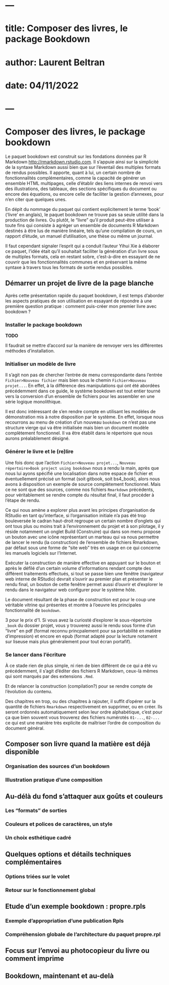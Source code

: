 # ---
# title: Composer des livres, le package Bookdown
# author: Laurent Beltran
# date: 04/11/2022
# ---

# Composer des livres, le package bookdown

Le paquet bookdown est construit sur les fondations données par R
Markdown <http://rmarkdown.rstudio.com>. Il s'appuie ainsi sur la
simplicité de la syntaxe Markdown aussi bien que sur l'éventail des
multiples formats de rendus possibles. Il apporte, quant à lui, un
certain nombre de fonctionnalités complémentaires, comme la capacité
de générer un ensemble HTML multipages, celle d'établir des liens
internes de renvoi vers des illustrations, des tableaux, des sections
spécifiques du document ou encore des équations, ou encore celle de
faciliter la gestion d'annexes, pour n'en citer que quelques unes.

En dépit du nommage du paquet qui contient explicitement le terme
'book' ('livre' en anglais), le paquet bookdown ne trouve pas sa seule
utilité dans la production de livres. Ou plutôt, le "livre" qu'il
produit peut-être utiliser à toute fins qui consiste à agréger un
ensemble de documents R Markdown destinés à être lus de manière
linéaire, tels qu'une compilation de cours, un rapport d'étude, un
manuel d'utilisation, une thèse ou même un journal.

Il faut cependant signaler l'esprit qui a conduit l'auteur Yihui Xie à
élaborer ce paquet, l'idée était qu'il souhaitait faciliter la
génération d'un livre sous de multiples formats, cela en restant
sobre, c'est-à-dire en essayant de ne couvrir que les fonctionnalités
communes et en préservant la même syntaxe à travers tous les formats
de sortie rendus possibles.

## Démarrer un projet de livre de la page blanche

Après cette présentation rapide du paquet bookdown, il est temps
d'aborder les aspects pratiques de son utilisation en essayant de
répondre à une première question pratique : comment puis-créer mon
premier livre avec bookdown ?

### Installer le package bookdown

:::: {.warning data-latex=""}
::: {.center data-latex=""}
**TODO**
:::

Il faudrait se mettre d'accord sur la manière de renvoyer vers 
les différentes méthodes d'installation.
::::



### Initialiser un modèle de livre

Il s'agit non pas de chercher l'entrée de menu correspondante dans
l'entrée `Fichier>Nouveau fichier` mais bien sous le chemin
`Fichier>Nouveau projet...`. En effet, à la différence des
manipulations qui ont été abordées précédemment dans ce guide, le
système bookdown est tout entier tourné vers la conversion d'un
ensemble de fichiers pour les assembler en une série logique
monolithique.

Il est donc intéressant de s'en rendre compte en utilisant les modèles
de démonstration mis à notre disposition par le système. En effet,
lorsque nous recourrons au menu de création d'un nouveau `bookdown`
ce n'est pas une structure vierge qui va être initialisée mais bien un
document modèle complètement fonctionnel. Il va être établit dans le
répertoire que nous aurons préalablement désigné.

### Générer le livre et le (re)lire

Une fois donc que l'action `Fichier>Nouveau projet...`, `Nouveau
répertoire>Book project using bookdown` nous a rendu la main, après
que nous lui ayons spécifié une localisation dans notre espace de
fichier et éventuellement précisé un format (soit gitbook, soit
bs4_book), alors nous avons à disposition un exemple de source
complètement fonctionnel. Mais ce ne sont que des sources, comme nos
fichiers `Rmarkdown` précédents, pour véritablement se rendre compte
du résultat final, il faut procéder à l'étape de rendu.

Ce qui nous amène a explorer plus avant les principes d'organisation
de RStudio en tant qu'interface, si l'organisation initiale n'a pas
été trop bouleversée le cadran haut-droit regroupe un certain nombre
d'onglets qui ont tous plus ou moins trait à l'environnement du projet
et à son pilotage, il y réside notamment un onglet Build (Construire)
qui dans son menu propose un bouton avec une icône représentant un
marteau qui va nous permettre de lancer le rendu (la construction) de
l'ensemble de fichiers Rmarkdown, par défaut sous une forme de "site
web" très en usage en ce qui concerne les manuels logiciels sur
l'Internet.

Exécuter la construction de manière effective en appuyant sur le
bouton et après le défilé d'un certain volume d'informations rendant
compte des différent traitements effectués, si tout se passe bien une
fenêtre (navigateur web interne de RStudio) devrait s'ouvrir au
premier plan et présenter le rendu final, un bouton de cette fenêtre
permet aussi d'ouvrir et d'explorer le rendu dans le navigateur web
configurer pour le système hôte.

Le document résultant de la phase de construction est pour le coup une
véritable vitrine qui présentes et montre à l'oeuvre les principales
fonctionnalité de `bookdown`.

3 pour le prix d'1. Si vous avez la curiosté d'explorer le
sous-répertoire `_book` du dossier projet, vous y trouverez aussi le
rendu sous forme d'un "livre" en pdf (format reconnu princpalement pour
sa portabilité en matière d'impression) et encore en epub (format
adapté pour la lecture notament sur liseuse mais plus généralement
pour tout écran portafif). 

### Se lancer dans l'écriture

À ce stade rien de plus simple, ni rien de bien différent de ce qui
a été vu précédemment, il s'agit d'éditer des fichiers R Markdown,
ceux-là mêmes qui sont marqués par des extensions `.Rmd`.

Et de relancer la construction (compilation?) pour se rendre compte de
l'évolution du contenu.

Des chapitres en trop, ou des chapitres à rajouter, il suffit d'opérer
sur la quantité de fichiers `Rmarkdown` respectivement en supprimer,
ou en créer. Ils seront ordonnés automatiquement selon leur ordre
alphabétique, c'est pour ça que bien souvent vous trouverez des
fichiers numérotés `01-...`, `02-...` ce qui est une manière très
explicite de maîtriser l'ordre de composition du document général.

## Composer son livre quand la matière est déjà disponible



### Organisation des sources d'un bookdown


### Illustration pratique d'une composition



## Au-délà du fond s'attaquer aux goûts et couleurs


### Les "formats" de sorties


### Couleurs et polices de caractères, un style


### Un choix esthétique cadré


## Quelques options et détails techniques complémentaires 



### Options triées sur le volet



### Retour sur le fonctionnement global



## Etude d'un exemple bookdown : propre.rpls



### Exemple d'appropriation d'une publication Rpls



### Compréhension globale de l'architecture du paquet propre.rpl



## Focus sur l'envoi au photocopieur du livre ou comment imprime



## Bookdown, maintenant et au-delà


